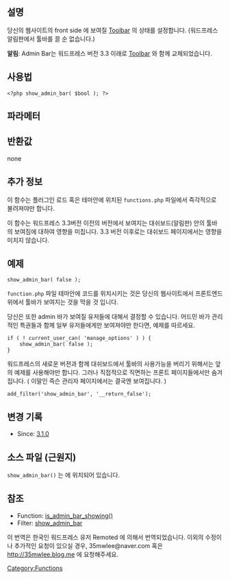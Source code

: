 {{Languages|
{{en|Function Reference/show admin bar}}
{{ko|함수 레퍼런스/show admin bar}}
}}
==설명==
당신의 웹사이트의 front side 에 보여질 [[Administration_Screens#Toolbar|Toolbar]] 의 상태를 설정합니다. (워드프레스 알림판에서 툴바를 끌 순 없습니다.)

'''알림''': Admin Bar는 워드프레스 버전 3.3 이래로 [[Administration_Screens#Toolbar|Toolbar]] 와 함께 교체되었습니다.

==사용법==
<pre><?php show_admin_bar( $bool ); ?></pre>

==파라메터==
{{Parameter|$bool|boolean|툴바를 보일 것인지 아닌지 결정합니다.}}

==반환값==
none

==추가 정보==
이 함수는 플러그인 로드 혹은 테마안에 위치된 <tt>functions.php</tt> 파일에서 즉각적으로 불려져야만 합니다.

이 함수는 워드프레스 3.3버전 이전의 버전에서 보여지는 대쉬보드(알림판) 안의 툴바의 보여짐에 대하여 영향을 미칩니다. 3.3 버전 이후로는 대쉬보드 페이지에서는 영향을 미치지 않습니다.

==예제==
<pre>show_admin_bar( false );</pre>


<tt>function.php</tt> 파일 테마안에 코드를 위치시키는 것은 당신의 웹사이트에서 프론트엔드 위에서 툴바가 보여지는 것을 막을 것 입니다.

당신은 또한 admin 바가 보여질 유저들에 대해서 결정할 수 있습니다. 어드민 바가 관리적인 특권들과 함께 일부 유저들에게만 보여져야만 한다면, 예제를 따르세요.

<pre>
if ( ! current_user_can( 'manage_options' ) ) {
    show_admin_bar( false );
}
</pre>

워드프레스의 새로운 버젼과 함께 대쉬보드에서 툴바의 사용가능을 버리기 위해서는 앞의 예제를 사용해야만 합니다. 그러나 직접적으로 직면하는 프론트 페이지들에서만 숨겨집니다. ( 이말인 즉슨 관리자 페이지에서는 결국엔 보여집니다. )

<pre>
add_filter('show_admin_bar', '__return_false');
</pre>

==변경 기록==
* Since: [[Version 3.1|3.1.0]]

==소스 파일 (근원지)==
<tt>show_admin_bar()</tt> 는 {{Trac|wp-includes/admin-bar.php}}에 위치되어 있습니다.
==참조==

* Function: [[Function_Reference/is_admin_bar_showing|is_admin_bar_showing()]]
* Filter: [[Plugin API/Filter Reference/show_admin_bar|show_admin_bar]]

{{Tag Footer}}

[[Category:Functions]]

이 번역은 한국인 워드프레스 유저 Remoted 에 의해서 번역되었습니다. 이외의 수정이나 추가적인 요청이 있으실 경우, 35mwlee@naver.com 혹은 http://35mwlee.blog.me 에 요청해주세요.